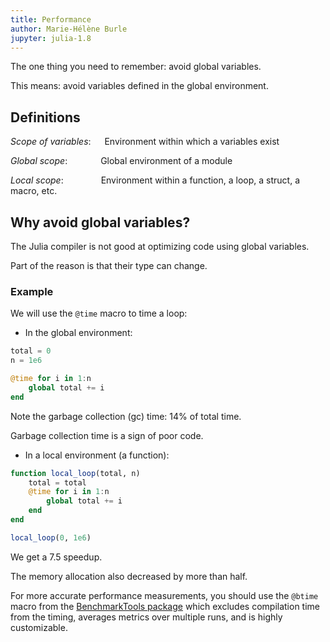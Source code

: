 ```yaml
---
title: Performance
author: Marie-Hélène Burle
jupyter: julia-1.8
---
```


The one thing you need to remember: [avoid global variables]{.emph}.

This means: avoid variables defined in the global environment.

## Definitions

*Scope of variables*: &emsp;&nbsp;Environment within which a variables exist

*Global scope*: &emsp;&emsp;&emsp;&ensp;Global environment of a module

*Local scope*: &ensp;&emsp;&emsp;&emsp;&ensp;Environment within a function, a loop, a struct, a macro, etc.

## Why avoid global variables?

The Julia compiler is not good at optimizing code using global variables.

Part of the reason is that their type can change.

### Example

We will use the `@time` macro to time a loop:

- In the global environment:

```julia
total = 0
n = 1e6

@time for i in 1:n
    global total += i
end
```

:::{.note}

Note the garbage collection (gc) time: 14% of total time.

Garbage collection time is a sign of poor code.

:::

- In a local environment (a function):


```julia
function local_loop(total, n)
    total = total
    @time for i in 1:n
        global total += i
    end
end

local_loop(0, 1e6)
```

:::{.note}

We get a 7.5 speedup.

The memory allocation also decreased by more than half.

:::

For more accurate performance measurements, you should use the `@btime` macro from the [BenchmarkTools package](https://github.com/JuliaCI/BenchmarkTools.jl) which excludes compilation time from the timing, averages metrics over multiple runs, and is highly customizable.

